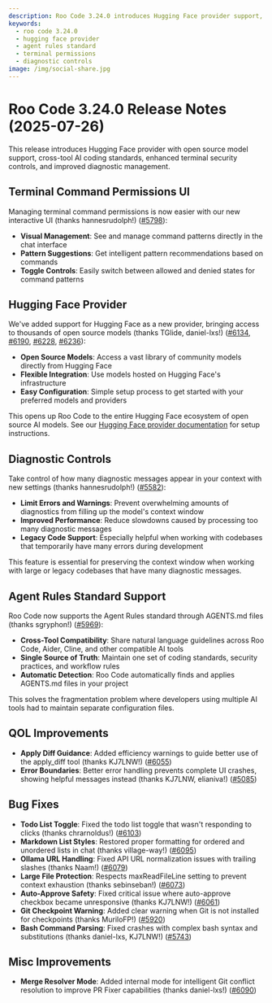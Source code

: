 ```yaml
---
description: Roo Code 3.24.0 introduces Hugging Face provider support, Agent Rules standard, terminal command permissions UI, and diagnostic message controls.
keywords:
  - roo code 3.24.0
  - hugging face provider
  - agent rules standard
  - terminal permissions
  - diagnostic controls
image: /img/social-share.jpg
---
```


# Roo Code 3.24.0 Release Notes (2025-07-26)

This release introduces Hugging Face provider with open source model support, cross-tool AI coding standards, enhanced terminal security controls, and improved diagnostic management.

## Terminal Command Permissions UI

Managing terminal command permissions is now easier with our new interactive UI (thanks hannesrudolph!) ([#5798](https://github.com/RooCodeInc/Roo-Code/pull/5798)):

- **Visual Management**: See and manage command patterns directly in the chat interface
- **Pattern Suggestions**: Get intelligent pattern recommendations based on commands
- **Toggle Controls**: Easily switch between allowed and denied states for command patterns

## Hugging Face Provider

We've added support for Hugging Face as a new provider, bringing access to thousands of open source models (thanks TGlide, daniel-lxs!) ([#6134](https://github.com/RooCodeInc/Roo-Code/pull/6134), [#6190](https://github.com/RooCodeInc/Roo-Code/pull/6190), [#6228](https://github.com/RooCodeInc/Roo-Code/pull/6228), [#6236](https://github.com/RooCodeInc/Roo-Code/pull/6236)):

- **Open Source Models**: Access a vast library of community models directly from Hugging Face
- **Flexible Integration**: Use models hosted on Hugging Face's infrastructure
- **Easy Configuration**: Simple setup process to get started with your preferred models and providers

This opens up Roo Code to the entire Hugging Face ecosystem of open source AI models. See our [Hugging Face provider documentation](/providers/huggingface) for setup instructions.

## Diagnostic Controls

Take control of how many diagnostic messages appear in your context with new settings (thanks hannesrudolph!) ([#5582](https://github.com/RooCodeInc/Roo-Code/pull/5582)):

- **Limit Errors and Warnings**: Prevent overwhelming amounts of diagnostics from filling up the model's context window
- **Improved Performance**: Reduce slowdowns caused by processing too many diagnostic messages
- **Legacy Code Support**: Especially helpful when working with codebases that temporarily have many errors during development

This feature is essential for preserving the context window when working with large or legacy codebases that have many diagnostic messages.

## Agent Rules Standard Support

Roo Code now supports the Agent Rules standard through AGENTS.md files (thanks sgryphon!) ([#5969](https://github.com/RooCodeInc/Roo-Code/pull/5969)):

- **Cross-Tool Compatibility**: Share natural language guidelines across Roo Code, Aider, Cline, and other compatible AI tools
- **Single Source of Truth**: Maintain one set of coding standards, security practices, and workflow rules
- **Automatic Detection**: Roo Code automatically finds and applies AGENTS.md files in your project

This solves the fragmentation problem where developers using multiple AI tools had to maintain separate configuration files.

## QOL Improvements

* **Apply Diff Guidance**: Added efficiency warnings to guide better use of the apply_diff tool (thanks KJ7LNW!) ([#6055](https://github.com/RooCodeInc/Roo-Code/pull/6055))
* **Error Boundaries**: Better error handling prevents complete UI crashes, showing helpful messages instead (thanks KJ7LNW, elianiva!) ([#5085](https://github.com/RooCodeInc/Roo-Code/pull/5085))

## Bug Fixes

* **Todo List Toggle**: Fixed the todo list toggle that wasn't responding to clicks (thanks chrarnoldus!) ([#6103](https://github.com/RooCodeInc/Roo-Code/pull/6103))
* **Markdown List Styles**: Restored proper formatting for ordered and unordered lists in chat (thanks village-way!) ([#6095](https://github.com/RooCodeInc/Roo-Code/pull/6095))
* **Ollama URL Handling**: Fixed API URL normalization issues with trailing slashes (thanks Naam!) ([#6079](https://github.com/RooCodeInc/Roo-Code/pull/6079))
* **Large File Protection**: Respects maxReadFileLine setting to prevent context exhaustion (thanks sebinseban!) ([#6073](https://github.com/RooCodeInc/Roo-Code/pull/6073))
* **Auto-Approve Safety**: Fixed critical issue where auto-approve checkbox became unresponsive (thanks KJ7LNW!) ([#6061](https://github.com/RooCodeInc/Roo-Code/pull/6061))
* **Git Checkpoint Warning**: Added clear warning when Git is not installed for checkpoints (thanks MuriloFP!) ([#5920](https://github.com/RooCodeInc/Roo-Code/pull/5920))
* **Bash Command Parsing**: Fixed crashes with complex bash syntax and substitutions (thanks daniel-lxs, KJ7LNW!) ([#5743](https://github.com/RooCodeInc/Roo-Code/pull/5743))

## Misc Improvements

* **Merge Resolver Mode**: Added internal mode for intelligent Git conflict resolution to improve PR Fixer capabilities (thanks daniel-lxs!) ([#6090](https://github.com/RooCodeInc/Roo-Code/pull/6090))
